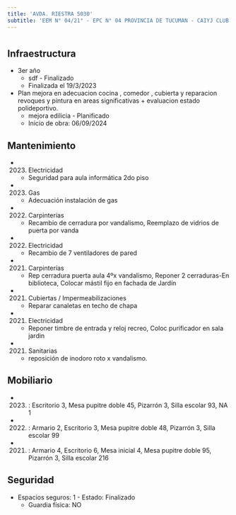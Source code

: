 ```yaml
---
title: 'AVDA. RIESTRA 5030'
subtitle: 'EEM N° 04/21° - EPC N° 04 PROVINCIA DE TUCUMAN - CAIYJ CLUB LUGANO - JIN A (EPCJS 04/21°) (SEDE) - PI RIESTRA'
---
```


#
## Infraestructura

* 3er año 
    + sdf - Finalizado 
    + Finalizada el 19/3/2023 


* Plan mejora en   adecuacion   cocina , comedor ,  cubierta  y reparacion revoques y pintura en areas significativas + evaluacion estado polideportivo. 
    + mejora edilicia - Planificado 
    + Inicio de obra: 06/09/2024 






## Mantenimiento

*  (2023) Electricidad 
    + Seguridad para aula informática 2do piso

*  (2023) Gas 
    + Adecuación instalación de gas

*  (2022) Carpinterías 
    + Recambio de cerradura por vandalismo, Reemplazo de vidrios de puerta por vanda

*  (2022) Electricidad 
    + Recambio de 7 ventiladores de pared

*  (2021) Carpinterías 
    + Rep cerradura puerta aula 4ºx vandalismo, Reponer 2 cerraduras-En biblioteca, Colocar mástil fijo en fachada de Jardín

*  (2021) Cubiertas / Impermeabilizaciones 
    + Reparar canaletas en techo de chapa

*  (2021) Electricidad 
    + Reponer timbre de entrada y reloj recreo, Coloc purificador en sala jardin

*  (2021) Sanitarias 
    + reposición de inodoro roto x vandalismo.





## Mobiliario

*  (2023) : Escritorio 3, Mesa pupitre doble 45, Pizarrón 3, Silla escolar 93, NA 1 

*  (2022) : Armario 2, Escritorio 3, Mesa pupitre doble 48, Pizarrón 3, Silla escolar 99 

*  (2021) : Armario 4, Escritorio 6, Mesa inicial 4, Mesa pupitre doble 95, Pizarrón 3, Silla escolar 216 





## Seguridad

*  Espacios seguros: 1 - Estado: Finalizado 
    + Guardia física: NO



